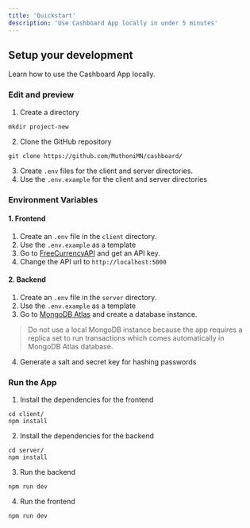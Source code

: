 ```yaml
---
title: 'Quickstart'
description: 'Use Cashboard App locally in under 5 minutes'
---
```


## Setup your development

Learn how to use the Cashboard App locally.

### Edit and preview
1. Create a directory 
``` 
mkdir project-new
 ```
2. Clone the GitHub repository
``` 
git clone https://github.com/MuthoniMN/cashboard/ 
```
3. Create `.env` files for the client and server directories.
4. Use the `.env.example` for the client and server directories

### Environment Variables
#### 1.  Frontend
1. Create an `.env` file in the `client` directory.
2. Use the `.env.example` as a template
3. Go to [FreeCurrencyAPI](https://freecurrencyapi.com/) and get an API key.
4. Change the API url to `http://localhost:5000`

#### 2. Backend
1. Create an `.env` file in the `server` directory.
2. Use the `.env.example` as a template
3. Go to [MongoDB Atlas](https://www.mongodb.com/cloud/atlas/register) and create a database instance.
> Do not use a local MongoDB instance because the app requires a replica set to run transactions which comes automatically in MongoDB Atlas database.
4. Generate a salt and secret key for hashing passwords


### Run the App
1. Install the dependencies for the frontend
```
cd client/
npm install
```
2. Install the dependencies for the backend
```
cd server/
npm install
```
3. Run the backend
```
npm run dev
```
4. Run the frontend
```
npm run dev
```

